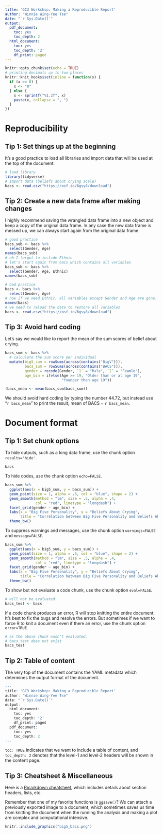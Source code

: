 ```yaml
---
title: 'GC3 Workshop: Making a Reproducible Report'
author: "Winnie Wing-Yee Tse"
date: "`r Sys.Date()`"
output:
  pdf_document:
    toc: yes
    toc_depth: 2
  html_document:
    toc: yes
    toc_depth: '2'
    df_print: paged
---
```


```r
knitr::opts_chunk$set(echo = TRUE)
# printing decimals up to two places
knitr::knit_hooks$set(inline = function(x) {
  if (x == 0) {
    x <- "0"
  } else {
    x <- sprintf("%1.2f", x)
    paste(x, collapse = ", ")
  }
})
```

# Reproducibility 

## Tip 1: Set things up at the beginning

It's a good practice to load all libraries and import data that will be used at the top of the document. 

```r
# load library
library(tidyverse)
# import data (beliefs about crying scale)
bacs <- read.csv("https://osf.io/6gsy8/download")
```

## Tip 2: Create a new data frame after making changes

I highly recommend saving the wrangled data frame into a new object and keep a copy of the original data frame. In any case the new data frame is messed up, we can always start again from the original data frame. 

```r
# good practice
bacs_sub <- bacs %>%
  select(Gender, Age)
names(bacs_sub)
# oh I forgot to include Ethnic
# let's start again from bacs which contains all variables
bacs_sub <- bacs %>%
  select(Gender, Age, Ethnic)
names(bacs_sub)
```

```r
# bad practice
bacs <- bacs %>%
  select(Gender, Age)
# now if we need Ethnic, all variables except Gender and Age are gone...
names(bacs)
# we need to reload the data to restore all variables
bacs <- read.csv("https://osf.io/6gsy8/download")
```

## Tip 3: Avoid hard coding

Let's say we would like to report the mean of the sum scores of belief about crying. 

```r
bacs_sum <- bacs %>%
  # calculate the sum score per individual
  mutate(big5_sum = rowSums(across(contains("BigV"))), 
         bacs_sum = rowSums(across(contains("BACS"))), 
         gender = recode(Gender, `1` = "Male", `2` = "Feamle"), 
         age_bin = ifelse(Age >= 19, "Older than or at age 19", 
                          "Younger than age 19"))
```

```r
(bacs_mean <- mean(bacs_sum$bacs_sum))
```

We should avoid hard coding by typing the number 44.72, but instead use "`r bacs_mean`" to print the result, mean of BACS = `r bacs_mean`. 

\newpage

# Document format

## Tip 1: Set chunk options

To hide outputs, such as a long data frame, use the chunk option `results='hide'`. 

```r
bacs
```

To hide codes, use the chunk option `echo=FALSE`. 

```r
bacs_sum %>%
  ggplot(aes(x = big5_sum, y = bacs_sum)) + 
  geom_point(size = 1, alpha = .5, col = "blue", shape = 2) +
  geom_smooth(method = "lm", size = .5, alpha = .4, 
              col = "red", linetype = "longdash") +
  facet_grid(gender ~ age_bin) + 
  labs(x = "Big Five Personality", y = "Beliefs About Crying", 
       title = "Correlation between Big Five Personality and Beliefs About Crying") + 
  theme_bw()
```

To suppress warnings and messages, use the chunk option `warnings=FALSE` and `message=FALSE`. 

```r
bacs_sum %>%
  ggplot(aes(x = big5_sum, y = bacs_sum)) + 
  geom_point(size = 1, alpha = .5, col = "blue", shape = 2) +
  geom_smooth(method = "lm", size = .5, alpha = .4, 
              col = "red", linetype = "longdash") +
  facet_grid(gender ~ age_bin) + 
  labs(x = "Big Five Personality", y = "Beliefs About Crying", 
       title = "Correlation between Big Five Personality and Beliefs About Crying") + 
  theme_bw()
```

To show but not evaluate a code chunk, use the chunk option `eval=FALSE`. 

```r
# will not be evaluated
bacs_test <- bacs
```

If a code chunk produces an error, R will stop knitting the entire document. It's best to fix the bugs and resolve the errors. But sometimes if we want to force R to knit a document even if there an error, use the chunk option `error=TRUE`

```r
# as the above chunk wasn't evaluated, 
# bacs_test does not exist
bacs_test
```

## Tip 2: Table of content

The very top of the document contains the YAML metadata which determines the output format of the document.

```r
---
title: 'GC3 Workshop: Making a Reproducible Report'
author: "Winnie Wing-Yee Tse"
date: "`r Sys.Date()`"
output:
  html_document:
    toc: yes
    toc_depth: '2'
    df_print: paged
  pdf_document:
    toc: yes
    toc_depth: 2
---
```

`toc: TRUE` indicates that we want to include a table of content, and `toc_depth: 2` denotes that the level-1 and level-2 headers will be shown in the content page. 


## Tip 3: Cheatsheet & Miscellaneous 

Here is a [Rmarkdown cheatsheet](https://www.rstudio.com/wp-content/uploads/2015/02/rmarkdown-cheatsheet.pdf), which includes details about section headers, lists, etc.

Remember that one of my favorite functions is `ggsave()`? We can attach a previously exported image to a document, which sometimes saves us time from knitting the document when the running the analysis and making a plot are complex and computational intensive. 

```r
knitr::include_graphics("big5_bacs.png")
```

